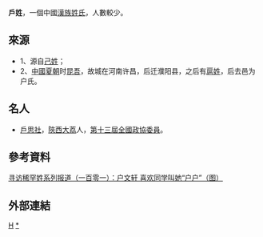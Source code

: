 '''戶姓'''，一個中國[[漢族姓氏|漢族姓氏]]，人數較少。

==來源==
*1、源自[[己姓|己姓]]；
*2、[[中國|中國]][[夏朝|夏朝]]时[[昆吾|昆吾]]，故城在河南许昌，后迁濮阳县，之后有[[扈姓|扈姓]]，后去邑为户氏。

== 名人 ==
*[[戶思社|戶思社]]，[[陝西|陝西]][[大荔|大荔]]人，[[第十三屆全國政協委員|第十三屆全國政協委員]]。

==參考資料==
[http://special.daynews.com.cn/kjzt/xfxhx/536755.html 寻访稀罕姓系列报道（一百零一）：户文轩 喜欢同学叫她“户户”（图）]{{dead link|date=2018年3月 |bot=InternetArchiveBot |fix-attempted=yes }}

==外部連結==
{{Wikisource further reading}}
[[Category:漢姓|H]]
[[Category:戶姓|*]]